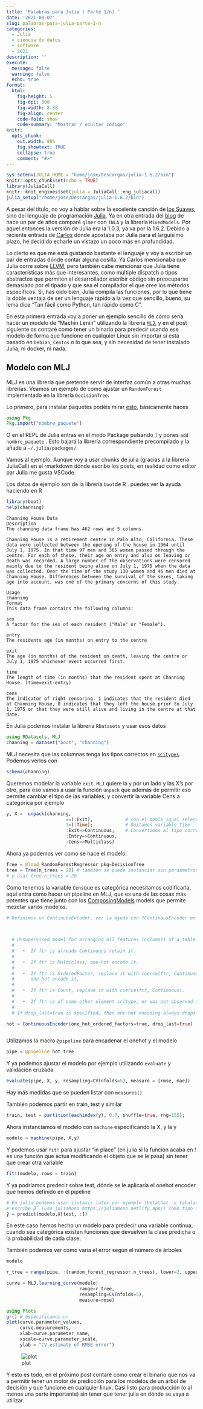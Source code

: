 ```yaml
---
title: 'Palabras para Julia ( Parte 1/n) '
date: '2021-08-07'
slug: palabras-para-julia-parte-1-n
categories:
  - Julia
  - ciencia de datos
  - software
  - 2021
description: ''
execute: 
  message: false
  warning: false
  echo: true
format: 
  html: 
    fig-height: 5
    fig-dpi: 300
    fig-width: 8.88
    fig-align: center
    code-fold: show
    code-summary: "Mostrar / ocultar código"
knitr:
  opts_chunk:
    out.width: 80%
    fig.showtext: TRUE
    collapse: true
    comment: "#>"
---
```


```r
Sys.setenv(JULIA_HOME = "home/jose/Descargas/julia-1.6.2/bin")
knitr::opts_chunk$set(echo = TRUE)
library(JuliaCall)
knitr::knit_engines$set(julia = JuliaCall::eng_juliacall)
julia_setup("/home/jose/Descargas/julia-1.6.2/bin")
```

A pesar del título, no voy a hablar sobre la excelente canción de [los Suaves](https://youtu.be/WowU0UKaPyE), sino del lenguaje de programación [Julia](https://julialang.org/). Ya en otra entrada del [blog](https://muestrear-no-es-pecado.netlify.app/2019/03/06/glmer-vs-julia-vs-inla/) de hace un par de años comparé `glmer` con `INLA` y la librería `MixedModels`. Por aquel entonces la versión de Julia era la 1.0.3, ya va por la 1.6.2. Debido a reciente entrada de [Carlos](https://www.datanalytics.com/2021/07/14/mi-apuesta-para-el-larguisimo-plazo-julia/) dónde apostaba por Julia para el larguísimo plazo, he decidido echarle un vistazo un poco más en profundidad. 

Lo cierto es que me está gustando bastante el lenguaje y voy a escribir un par de entradas dónde contar alguna cosilla. Ya Carlos mencionaba que Julia corre sobre [LLVM](https://en.wikipedia.org/wiki/LLVM), pero también cabe mencionar que Julia tiene características más que interesantes, como multiple dispatch o tipos abstractos que permiten al desarrollador escribir código sin preocuparse demasiado por el tipado y que sea el compilador el que cree los métodos específicos. Si, has oído bien, Julia compila las funciones, por lo que tiene la doble ventaja de ser un lenguaje rápido a la vez que sencillo, bueno, su lema dice "Tan fácil como Python, tan rápido como C". 

En esta primera entrada voy a poner un ejemplo sencillo de cómo sería hacer un modelo de "Machín Lenin" utilizando la librería [`MLJ`](https://github.com/alan-turing-institute/MLJ.jl), y en el post siguiente os contaré como tener un binario para predecir usando ese modelo de forma que funcione en cualquier Linux sin importar si está basado en `Debian`, `Centos` o lo que sea, y sin necesidad de tener instalado Julia, ni docker, ni nada. 


## Modelo con MLJ 

MLJ es una librería que pretende servir de interfaz común a otras muchas librerías. Veamos un ejemplo de como ajustar un `RandomForest` implementado en la librería `DecisionTree`. 

Lo primero, para instalar paquetes podéis mirar [esto](http://pkgdocs.julialang.org/latest/getting-started/), básicamente haces 

```julia
using Pkg
Pkg.import("nombre_paquete")

```

O en el REPL de Julia entras en el modo Package pulsando `]`  y pones `add nombre_paquete` . Esto bajará la librería correspondiente precompilado y la añade a `~/.julia/packages/` 

Vamos al ejemplo. Aunque voy a usar chunks de julia (gracias a la librería JuliaCall) en el rmarkdown dónde escribo los posts, en realidad como editor par Julia me gusta VSCode. 

Los datos de ejemplo son de la librería `boot`de R . puedes ver la ayuda haciendo en R

```r
library(boot)
help(channing)

```

```
Channing House Data
Description
The channing data frame has 462 rows and 5 columns.

Channing House is a retirement centre in Palo Alto, California. These data were collected between the opening of the house in 1964 until July 1, 1975. In that time 97 men and 365 women passed through the centre. For each of these, their age on entry and also on leaving or death was recorded. A large number of the observations were censored mainly due to the resident being alive on July 1, 1975 when the data was collected. Over the time of the study 130 women and 46 men died at Channing House. Differences between the survival of the sexes, taking age into account, was one of the primary concerns of this study.

Usage
channing
Format
This data frame contains the following columns:

sex
A factor for the sex of each resident ("Male" or "Female").

entry
The residents age (in months) on entry to the centre

exit
The age (in months) of the resident on death, leaving the centre or July 1, 1975 whichever event occurred first.

time
The length of time (in months) that the resident spent at Channing House. (time=exit-entry)

cens
The indicator of right censoring. 1 indicates that the resident died at Channing House, 0 indicates that they left the house prior to July 1, 1975 or that they were still alive and living in the centre at that date.

```

En Julia podemos instalar la librería `RDatasets` y usar esos datos

```julia
using RDatasets, MLJ
channing = dataset("boot", "channing")


```


MLJ necesita que las columnas tenga los tipos correctos en [`scitypes`](https://github.com/JuliaAI/ScientificTypes.jl). Podemos verlos con 


```julia
schema(channing)

```

Queremos modelar la variable `exit`. `MLJ` quiere la `y` por un lado y las X's por otro, para eso vamos a usar la función `unpack` que además de permitir eso permite cambiar el tipo de las variables, y convertir la variable Cens a categórica por ejemplo

```julia
y, X =  unpack(channing,
                      ==(:Exit),            # con el doble igual seleccionamos la y
                      !=(:Time);            # Quitamos variable Time
                      :Exit=>Continuous,    # Convertimos al tipo correcto en scitypes
                      :Entry=>Continuous,
                      :Cens=>Multiclass)

```

Ahora ya podemos ver como se hace el modelo. 

```julia
Tree = @load RandomForestRegressor pkg=DecisionTree
tree = Tree(n_trees = 20) # tambien se puede instanciar sin paraámetros 
# y usar tree.n_trees = 20


```
Como tenemos la variable `Cens`que es categórica necesitamos codificarla, aquí entra como hacer un pipeline en MLJ, que es una de las cosas más potentes que tiene junto con los [ComposingModels](https://alan-turing-institute.github.io/MLJ.jl/stable/composing_models/) models que permite mezclar varios modelos. 

```julia
# Definimos un ContinuosEncoder, ver la ayuda con ?ContinousEncoder en el repl de julia

  

  # Unsupervised model for arranging all features (columns) of a table to have Continuous element scitype, by applying the following protocol to each feature ftr:
  # 
  #   •  If ftr is already Continuous retain it.
  # 
  #   •  If ftr is Multiclass, one-hot encode it.
  # 
  #   •  If ftr is OrderedFactor, replace it with coerce(ftr, Continuous) (vector of floating point integers), unless ordered_factors=false is specified, in which case
  #      one-hot encode it.
  # 
  #   •  If ftr is Count, replace it with coerce(ftr, Continuous).
  # 
  #   •  If ftr is of some other element scitype, or was not observed in fitting the encoder, drop it from the table.
  # 
  # If drop_last=true is specified, then one-hot encoding always drops the last class indicator colum

hot = ContinuousEncoder(one_hot_ordered_factors=true, drop_last=true)



```

Utilizamos la macro `@pipeline` para encadenar el onehot y el modelo

```julia
pipe = @pipeline hot tree

```

Y ya podemos ajustar el modelo por ejemplo utilizando `evaluate` y validación cruzada


```julia
evaluate(pipe, X, y, resampling=CV(nfolds=5), measure = [rmse, mae])

```

Hay más medidas que se pueden listar con `measures()`

También podemos partir en train, test y similar

```julia
train, test = partition(eachindex(y), 0.7, shuffle=true, rng=155);

```

Ahora instanciamos el modelo con `machine` especificando la X, y la y 

```julia
modelo = machine(pipe, X,y)
```
Y podemos usar `fit!` para ajustar "in place" (en julia si la función acaba en ! es una función que actua modificando el objeto que se le pasa) sin tener que crear otra variable 

```julia

fit!(modelo, rows = train)

```

Y ya podríamos predecir sobre test, dónde se le aplicaría el onehot encoder que hemos definido en el pipeline

```julia
# En julia podemos usar sintaxis latex por ejemplo \beta\hat  y tabulador despues de beta y hat en vscode 
# escribe β̂ (uso juliaMono https://juliamono.netlify.app/) como tipo de letra 
ŷ = predict(modelo,X[test, :])
```

En este caso hemos hecho un modelo para predecir una variable continua, cuando sea categórica  existen funciones que devuelven la clase predicha o la probabilidad de cada clase. 

También podemos ver como varía el error según el número de árboles


```julia
modelo

```

```julia
r_tree = range(pipe, :(random_forest_regressor.n_trees), lower=2, upper=20)


```
```julia

curve = MLJ.learning_curve(modelo;
                           range=r_tree,
                           resampling=CV(nfolds=5),
                           measure=rmse)

```

```julia
using Plots
gr() # especificamos un 
plot(curve.parameter_values,
     curve.measurements,
     xlab=curve.parameter_name,
     xscale=curve.parameter_scale,
     ylab = "CV estimate of RMSE error")
```


![plot](plot1.png)

Y esto es todo, en el próximo post contaré como crear el binario que nos va a permitir tener un motor de predicción para los modelos de un árbol de decisión y que funcione en cualquier linux. Casi listo para producción (o al menos una parte importante) sin tener que tener julia en dónde se vaya a utilizar. 


